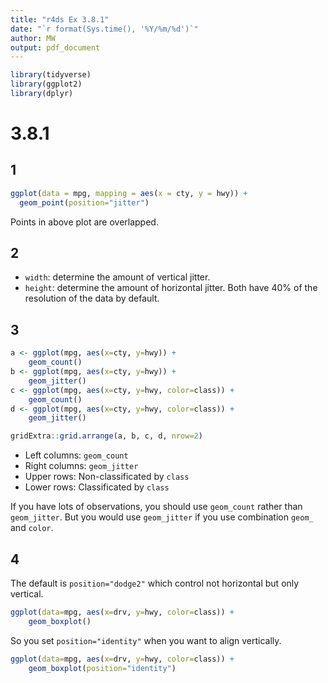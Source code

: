 ```yaml
---
title: "r4ds Ex 3.8.1"
date: "`r format(Sys.time(), '%Y/%m/%d')`"
author: MW
output: pdf_document
---
```


```r
library(tidyverse)
library(ggplot2)
library(dplyr)
```


# 3.8.1
## 1
```r
ggplot(data = mpg, mapping = aes(x = cty, y = hwy)) + 
  geom_point(position="jitter")
```
Points in above plot are overlapped.

## 2
- `width`: determine the amount of vertical jitter.
- `height`: determine the amount of horizontal jitter. 
Both have 40% of the resolution of the data by default.

## 3
```r
a <- ggplot(mpg, aes(x=cty, y=hwy)) +
	geom_count()
b <- ggplot(mpg, aes(x=cty, y=hwy)) +
	geom_jitter()
c <- ggplot(mpg, aes(x=cty, y=hwy, color=class)) +
	geom_count()
d <- ggplot(mpg, aes(x=cty, y=hwy, color=class)) +
	geom_jitter()

gridExtra::grid.arrange(a, b, c, d, nrow=2)
```

- Left columns: `geom_count`  
- Right columns: `geom_jitter`  
- Upper rows: Non-classificated by `class`  
- Lower rows: Classificated by `class`  


If you have lots of observations, you should use `geom_count` rather than `geom_jitter`.
But you would use `geom_jitter` if you use combination `geom_` and `color`.


## 4
The default is `position="dodge2"` which control not horizontal but only vertical.
```r
ggplot(data=mpg, aes(x=drv, y=hwy, color=class)) +
	geom_boxplot()
```
So you set `position="identity"` when you want to align vertically.
```r
ggplot(data=mpg, aes(x=drv, y=hwy, color=class)) +
	geom_boxplot(position="identity")
```

